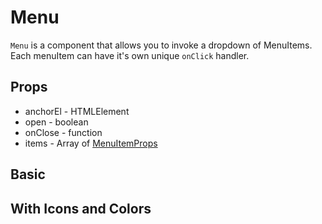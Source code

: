 
<Meta of={stories} />

# Menu

`Menu` is a component that allows you to invoke a dropdown of MenuItems. Each menuItem can have it's own unique `onClick` handler.

## Props

* anchorEl - HTMLElement
* open - boolean
* onClose - function
* items - Array of [MenuItemProps](https://github.com/simpleviewinc/sv-mosaic/blob/develop/src/components/MenuItem/MenuItemTypes.ts)

## Basic

<Canvas of={stories.Playground} />

## With Icons and Colors

<Canvas of={stories.WithIcons} />

